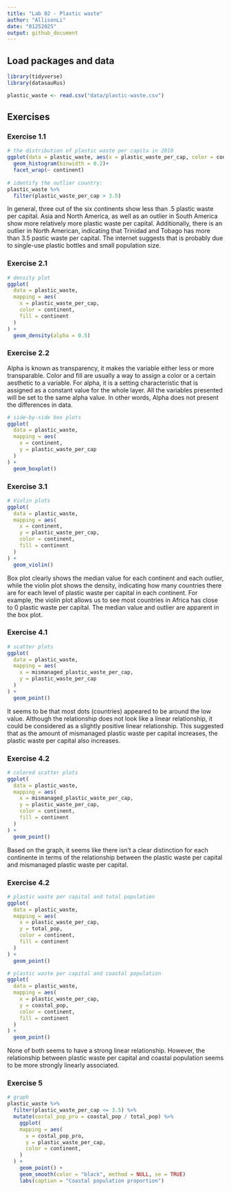 ```yaml
---
title: "Lab 02 - Plastic waste"
author: "AllisonLi"
date: "01252025"
output: github_document
---
```


## Load packages and data

```r
library(tidyverse)
library(datasauRus) 
```

```r
plastic_waste <- read.csv("data/plastic-waste.csv")
```

## Exercises

### Exercise 1.1

```r
# the distribution of plastic waste per capita in 2010
ggplot(data = plastic_waste, aes(x = plastic_waste_per_cap, color = continent, fill = continent)) +
  geom_histogram(binwidth = 0.2)+
  facet_wrap(~ continent)
 
# identify the outlier country: 
plastic_waste %>%
  filter(plastic_waste_per_cap > 3.5)
```

In general, three out of the six continents show less than .5 plastic waste per capital. Asia and North America, as well as an outlier in South America show more relatively more plastic waste per capital. Additionally, there is an outlier in North American, indicating that Trinidad and Tobago has more than 3.5 pastic waste per capital. The internet suggests that is probably due to single-use plastic bottles and small population size. 

### Exercise 2.1
```r
# density plot
ggplot(
  data = plastic_waste,
  mapping = aes(
    x = plastic_waste_per_cap,
    color = continent,
    fill = continent
  )
) +
  geom_density(alpha = 0.5)
```

### Exercise 2.2
Alpha is known as transparency, it makes the variable either less or more transparable. Color and fill are usually a way to assign a color or a certain aesthetic to a variable. For alpha, it is a setting characteristic that is assigned as a constant value for the whole layer. All the variables presented will be set to the same alpha value. In other words, Alpha does not present the differences in data. 

```r
# side-by-side box plots
ggplot(
  data = plastic_waste,
  mapping = aes(
    x = continent,
    y = plastic_waste_per_cap
  )
) +
  geom_boxplot()
```

### Exercise 3.1

```r
# Violin plots
ggplot(
  data = plastic_waste,
  mapping = aes(
    x = continent,
    y = plastic_waste_per_cap,
    color = continent,
    fill = continent
  )
) +
  geom_violin()
```

Box plot clearly shows the median value for each continent and each outlier, while the violin plot shows the density, indicating how many countries there are for each level of plastic waste per capital in each continent. For example, the violin plot allows us to see most countries in Africa has close to 0 plastic waste per capital. The median value and outlier are apparent in the box plot. 

### Exercise 4.1

```r
# scatter plots
ggplot(
  data = plastic_waste,
  mapping = aes(
    x = mismanaged_plastic_waste_per_cap,
    y = plastic_waste_per_cap
  )
) +
  geom_point()
```

It seems to be that most dots (countries) appeared to be around the low value. Although the relationship does not look like a linear relationship, it could be considered as a slightly positive linear relationship. This suggested that as the amount of mismanaged plastic waste per capital increases, the plastic waste per capital also increases. 

### Exercise 4.2

```r
# colored scatter plots
ggplot(
  data = plastic_waste,
  mapping = aes(
    x = mismanaged_plastic_waste_per_cap,
    y = plastic_waste_per_cap,
    color = continent,
    fill = continent
  )
) +
  geom_point()
```

Based on the graph, it seems like there isn't a clear distinction for each continente in terms of the relationship between the plastic waste per capital and mismanaged plastic waste per capital. 

### Exercise 4.2

```r
# plastic waste per capital and total population
ggplot(
  data = plastic_waste,
  mapping = aes(
    x = plastic_waste_per_cap,
    y = total_pop,
    color = continent,
    fill = continent
  )
) +
  geom_point()

# plastic waste per capital and coastal population
ggplot(
  data = plastic_waste,
  mapping = aes(
    x = plastic_waste_per_cap,
    y = coastal_pop,
    color = continent,
    fill = continent
  )
) +
  geom_point()
```

None of both seems to have a strong linear relationship. However, the relationship between plastic waste per capital and coastal population seems to be more strongly linearly associated. 

### Exercise 5

```r
# graph
plastic_waste %>%
  filter(plastic_waste_per_cap <= 3.5) %>%
  mutate(costal_pop_pro = coastal_pop / total_pop) %>%
    ggplot(
    mapping = aes(
      x = costal_pop_pro,
      y = plastic_waste_per_cap,
      color = continent,
    )
  ) +
    geom_point() +
    geom_smooth(color = "black", method = NULL, se = TRUE)
    labs(caption = "Coastal population proportion")

```


